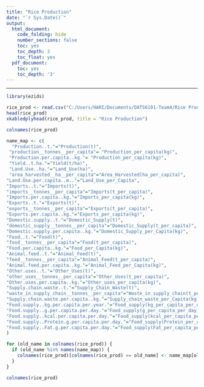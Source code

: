 ```yaml
---
title: "Rice Production"
date: "`r Sys.Date()`"
output:
  html_document:
    code_folding: hide
    number_sections: false
    toc: yes
    toc_depth: 3
    toc_float: yes
  pdf_document:
    toc: yes
    toc_depth: '3'
---
```


---

```r
library(ezids)
```

```r
rice_prod <- read.csv("C:/Users/HARI/Documents/DATS6101-Team4/Rice Production Data.csv")
head(rice_prod)
xkabledplyhead(rice_prod, title = "Rice Production")

```

```r
colnames(rice_prod)

```

```r

name_map <- c(
  "Production..t."="Production(t)",                         
 "production__tonnes__per_capita"= "Production_per_capita(kg)",           
 "Production.per.capita..kg."= "Production_per_capita(kg)",                
 "Yield..t.ha."="Yield(t/ha)",                              
 "Land.Use..ha."="Land_Use(ha)",                             
 "area_harvested__ha__per_capita"="Area_Harvested(ha_per_capita)",
"Land.Use.per.capita..m.."="Land_Use_per_Capita",                  
"Imports..t."="Imports(t)",                           
"imports__tonnes__per_capita"="Imports(t_per_capita)",              
"Imports.per.capita..kg."="Imports_per_capita(kg)",                   
"Exports..t."="Exports(t)",                               
"exports__tonnes__per_capita"="Exports(t_per_capita)",              
"Exports.per.capita..kg."="Exports_per_capita(kg)",                  
"Domestic.supply..t."="Domestic_Supply(t)",                       
"domestic_supply__tonnes__per_capita"="Domestic_Supply(t_per_capita)",
"Domestic.supply.per.capita..kg."="Domestic_Supply_per_Capita(kg)",
"Food..t."="Food(t)",                                  
"food__tonnes__per_capita"="Food(t_per_capita)",                 
"Food.per.capita..kg."="Food_per_Capita(kg)",                      
"Animal.feed..t."="Animal_Feed(t)",                           
"feed__tonnes__per_capita"="Animal_Feed(t_per_capita)",                  
"Animal.feed.per.capita..kg."="Animal_Feed_per_Capita(kg)",               
"Other.uses..t."="Other_Uses(t)",                            
"other_uses__tonnes__per_capita"="Other_Uses(t_per_capita)",            
"Other.uses.per.capita..kg."="Other_uses_per_capita(kg)",                
"Supply.chain.waste..t."="Supply_Chain_Waste(t)",                    
"waste_in_supply_chain__tonnes__per_capita"="Waste_in_supply_chain(t_per_capita)", 
"Supply.chain.waste.per.capita..kg."="Supply_chain_waste_per_Capita(kg)",
"Food.supply..kg.per.capita.per.year."="Food_supply(kg_per_capita_per_day)",
"Food.supply..g.per.capita.per.day."="Food_supply(g_per_capita_per_day)",
"Food.supply..kcal.per.capita.per.day."="Food_supply(kcal_per_capita_per_day)",    
"Food.supply..Protein.g.per.capita.per.day."="Food_supply(Protein_per_capita_per_day)",
"Food.supply..Fat.g.per.capita.per.day."="Food_supply(Fat_per_capita_per_day)"   
)

for (old_name in colnames(rice_prod)) {
  if (old_name %in% names(name_map)) {
    colnames(rice_prod)[colnames(rice_prod) == old_name] <- name_map[old_name]
  }
}

colnames(rice_prod)
```
